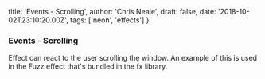   title: 'Events - Scrolling',
  author: 'Chris Neale',
  draft: false,
  date: '2018-10-02T23:10:20.00Z',
  tags: ['neon', 'effects']
}

### Events - Scrolling

Effect can react to the user scrolling the window. An example of this is used in the Fuzz effect that's bundled in the fx library.